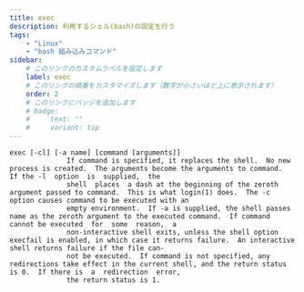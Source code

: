 ```yaml
---
title: exec
description: 利用するシェル(bash)の設定を行う
tags:
    - "Linux"
    - "bash 組み込みコマンド"
sidebar:
    # このリンクのカスタムラベルを設定します
    label: exec
    # このリンクの順番をカスタマイズします（数字が小さいほど上に表示されます）
    order: 2
    # このリンクにバッジを追加します
    # badge:
    #     text: ""
    #     variant: tip
---
```



```
exec [-cl] [-a name] [command [arguments]]
              If command is specified, it replaces the shell.  No new process is created.  The arguments become the arguments to command.  If the -l  option  is  supplied,  the
              shell  places  a dash at the beginning of the zeroth argument passed to command.  This is what login(1) does.  The -c option causes command to be executed with an
              empty environment.  If -a is supplied, the shell passes name as the zeroth argument to the executed command.  If command cannot be executed  for  some  reason,  a
              non-interactive shell exits, unless the shell option execfail is enabled, in which case it returns failure.  An interactive shell returns failure if the file can‐
              not be executed.  If command is not specified, any redirections take effect in the current shell, and the return status is 0.  If there is  a  redirection  error,
              the return status is 1.
```
